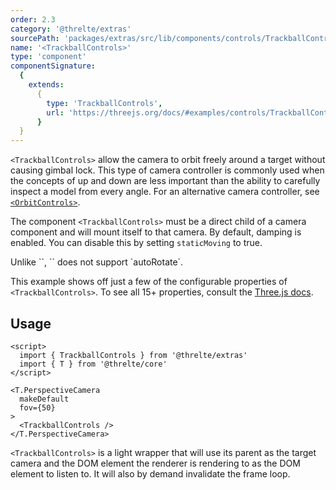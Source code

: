 ```yaml
---
order: 2.3
category: '@threlte/extras'
sourcePath: 'packages/extras/src/lib/components/controls/TrackballControls/TrackballControls.svelte'
name: '<TrackballControls>'
type: 'component'
componentSignature:
  {
    extends:
      {
        type: 'TrackballControls',
        url: 'https://threejs.org/docs/#examples/controls/TrackballControls'
      }
  }
---
```


`<TrackballControls>` allow the camera to orbit freely around a target without causing gimbal lock. This type of camera controller is commonly used when the concepts of up and down are less important than the ability to carefully inspect a model from every angle. For an alternative camera controller, see [`<OrbitControls>`](/docs/reference/extras/orbit-controls).

The component `<TrackballControls>` must be a direct child of a camera component and will mount itself to that camera.
By default, damping is enabled. You can disable this by setting `staticMoving` to true.

<Tip type="info">
	Unlike `<OrbitControls>`, `<TrackballControls>` does not support `autoRotate`.
</Tip>

<Example
  path="extras/trackball-controls"
  iframe
/>

This example shows off just a few of the configurable properties of `<TrackballControls>`. To see all 15+ properties, consult the [Three.js docs](https://threejs.org/docs/#examples/en/controls/TrackballControls).

## Usage

```svelte
<script>
  import { TrackballControls } from '@threlte/extras'
  import { T } from '@threlte/core'
</script>

<T.PerspectiveCamera
  makeDefault
  fov={50}
>
  <TrackballControls />
</T.PerspectiveCamera>
```

`<TrackballControls>` is a light wrapper that will use its parent as the target camera and the DOM element
the renderer is rendering to as the DOM element to listen to. It will also by demand invalidate the frame loop.
